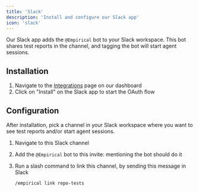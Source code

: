 ```yaml
---
title: 'Slack'
description: 'Install and configure our Slack app'
icon: 'slack'
---
```


Our Slack app adds the `@Empirical` bot to your Slack workspace. This bot
shares test reports in the channel, and tagging the bot will start agent sessions.

## Installation

1. Navigate to the [Integrations](https://dash.empirical.run/integrations) page on our dashboard
2. Click on "Install" on the Slack app to start the OAuth flow

## Configuration

After installation, pick a channel in your Slack workspace where you want to see test reports and/or start agent sessions.

1. Navigate to this Slack channel
2. Add the `@Empirical` bot to this invite: mentioning the bot should do it
3. Run a slash command to link this channel, by sending this message in Slack

    ```
    /empirical link repo-tests
    ```
